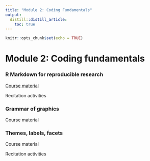 ```yaml
---
title: "Module 2: Coding Fundamentals"
output:
  distill::distill_article:
    toc: true
---
```


```r
knitr::opts_chunk$set(echo = TRUE)
```

# Module 2: Coding fundamentals

### R Markdown for reproducible research

[Course material](2_03_rmarkdown/03_Rmd.html)

Recitation activities

### Grammar of graphics

Course material

### Themes, labels, facets

Course material

Recitation activities

